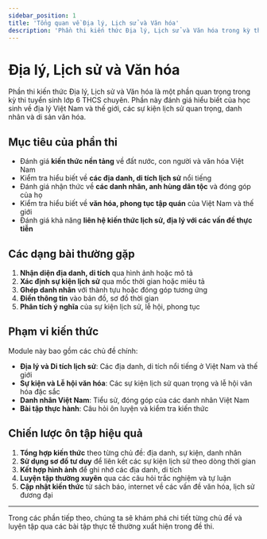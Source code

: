 ```yaml
---
sidebar_position: 1
title: 'Tổng quan về Địa lý, Lịch sử và Văn hóa'
description: 'Phần thi kiến thức Địa lý, Lịch sử và Văn hóa trong kỳ thi tuyển sinh lớp 6.'
---
```


# Địa lý, Lịch sử và Văn hóa

Phần thi kiến thức Địa lý, Lịch sử và Văn hóa là một phần quan trọng trong kỳ thi tuyển sinh lớp 6 THCS chuyên. Phần này đánh giá hiểu biết của học sinh về địa lý Việt Nam và thế giới, các sự kiện lịch sử quan trọng, danh nhân và di sản văn hóa.

## Mục tiêu của phần thi

- Đánh giá **kiến thức nền tảng** về đất nước, con người và văn hóa Việt Nam
- Kiểm tra hiểu biết về **các địa danh, di tích lịch sử** nổi tiếng
- Đánh giá nhận thức về **các danh nhân, anh hùng dân tộc** và đóng góp của họ
- Kiểm tra hiểu biết về **văn hóa, phong tục tập quán** của Việt Nam và thế giới
- Đánh giá khả năng **liên hệ kiến thức lịch sử, địa lý với các vấn đề thực tiễn**

## Các dạng bài thường gặp

1. **Nhận diện địa danh, di tích** qua hình ảnh hoặc mô tả
2. **Xác định sự kiện lịch sử** qua mốc thời gian hoặc miêu tả
3. **Ghép danh nhân** với thành tựu hoặc đóng góp tương ứng
4. **Điền thông tin** vào bản đồ, sơ đồ thời gian
5. **Phân tích ý nghĩa** của sự kiện lịch sử, lễ hội, phong tục

## Phạm vi kiến thức

Module này bao gồm các chủ đề chính:

- **Địa lý và Di tích lịch sử**: Các địa danh, di tích nổi tiếng ở Việt Nam và thế giới
- **Sự kiện và Lễ hội văn hóa**: Các sự kiện lịch sử quan trọng và lễ hội văn hóa đặc sắc
- **Danh nhân Việt Nam**: Tiểu sử, đóng góp của các danh nhân Việt Nam
- **Bài tập thực hành**: Câu hỏi ôn luyện và kiểm tra kiến thức

## Chiến lược ôn tập hiệu quả

1. **Tổng hợp kiến thức** theo từng chủ đề: địa danh, sự kiện, danh nhân
2. **Sử dụng sơ đồ tư duy** để liên kết các sự kiện lịch sử theo dòng thời gian
3. **Kết hợp hình ảnh** để ghi nhớ các địa danh, di tích
4. **Luyện tập thường xuyên** qua các câu hỏi trắc nghiệm và tự luận
5. **Cập nhật kiến thức** từ sách báo, internet về các vấn đề văn hóa, lịch sử đương đại

---

Trong các phần tiếp theo, chúng ta sẽ khám phá chi tiết từng chủ đề và luyện tập qua các bài tập thực tế thường xuất hiện trong đề thi. 